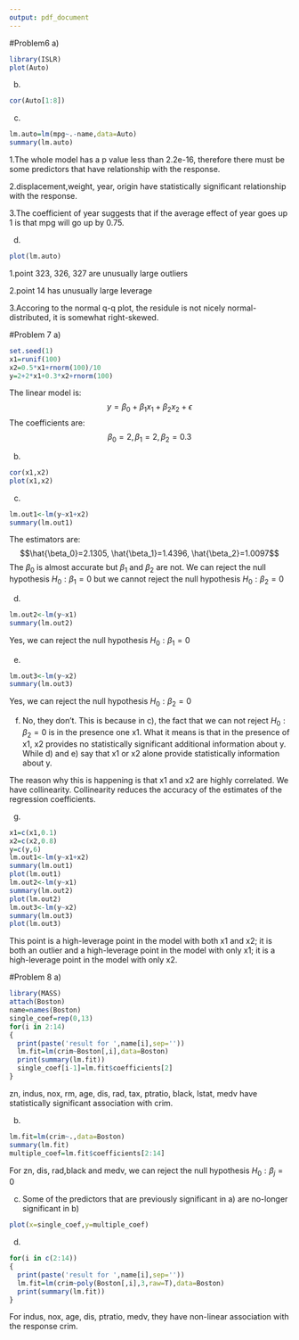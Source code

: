 ```yaml
---
output: pdf_document
---
```

#Problem6
a)
```r
library(ISLR)
plot(Auto)
```

b)
```r
cor(Auto[1:8])
```

c)
```r
lm.auto=lm(mpg~.-name,data=Auto)
summary(lm.auto)
```
1.The whole model has a p value less than 2.2e-16, therefore there must be some predictors that have relationship with the response.

2.displacement,weight, year, origin have statistically significant relationship with the response.

3.The coefficient of year suggests that if the average effect of year goes up 1 is that mpg will go up by 0.75.

d)
```r
plot(lm.auto)
```
1.point 323, 326, 327 are unusually large outliers

2.point 14 has unusually large leverage

3.Accoring to the normal q-q plot, the residule is not nicely normal-distributed, it is somewhat right-skewed.

#Problem 7
a)
```r
set.seed(1)
x1=runif(100)
x2=0.5*x1+rnorm(100)/10
y=2+2*x1+0.3*x2+rnorm(100)
```

The linear model is: $$y=\beta_0+\beta_1x_1+\beta_2x_2+\epsilon$$
The coefficients are: $$\beta_0=2, \beta_1=2, \beta_2=0.3$$

b)
```r
cor(x1,x2)
plot(x1,x2)
```

c)
```r
lm.out1<-lm(y~x1+x2)
summary(lm.out1)
```

The estimators are:
$$\hat{\beta_0}=2.1305, \hat{\beta_1}=1.4396, \hat{\beta_2}=1.0097$$
The $\beta_0$ is almost accurate but $\beta_1$ and $\beta_2$ are not.
We can reject the null hypothesis $H_0: \beta_1=0$ but we cannot reject the null hypothesis $H_0: \beta_2=0$

d)
```r
lm.out2<-lm(y~x1)
summary(lm.out2)
```
Yes, we can reject the null hypothesis $H_0: \beta_1=0$

e)
```r
lm.out3<-lm(y~x2)
summary(lm.out3)
```
Yes, we can reject the null hypothesis $H_0: \beta_2=0$

f)
No, they don't. This is because in c), the fact that we can not reject $H_0: \beta_2=0$ is in the presence one x1. What it means is that in the presence of x1, x2 provides no statistically significant additional information about y. While d) and e) say that x1 or x2 alone provide statistically information about y. 

The reason why this is happening is that x1 and x2 are highly correlated. We have collinearity. Collinearity reduces the accuracy of the estimates of the regression coefficients.

g)
```r
x1=c(x1,0.1)
x2=c(x2,0.8)
y=c(y,6)
lm.out1<-lm(y~x1+x2)
summary(lm.out1)
plot(lm.out1)
lm.out2<-lm(y~x1)
summary(lm.out2)
plot(lm.out2)
lm.out3<-lm(y~x2)
summary(lm.out3)
plot(lm.out3)
```
This point is a high-leverage point in the model with both x1 and x2; it is both an outlier and a high-leverage point in the model with only x1; it is a high-leverage point in the model with only x2.

#Problem 8
a)
```r
library(MASS)
attach(Boston)
name=names(Boston)
single_coef=rep(0,13)
for(i in 2:14)
{
  print(paste('result for ',name[i],sep=''))
  lm.fit=lm(crim~Boston[,i],data=Boston)
  print(summary(lm.fit))
  single_coef[i-1]=lm.fit$coefficients[2]
}
```
zn, indus, nox, rm, age, dis, rad, tax, ptratio, black, lstat, medv have statistically significant association with crim.

b)
```r
lm.fit=lm(crim~.,data=Boston)
summary(lm.fit)
multiple_coef=lm.fit$coefficients[2:14]
```
For zn, dis, rad,black and medv, we can reject the null hypothesis $H_0 : \beta_j = 0$

c)
Some of the predictors that are previously significant in a) are no-longer significant in b)
```r
plot(x=single_coef,y=multiple_coef)
```

d)
```r
for(i in c(2:14))
{
  print(paste('result for ',name[i],sep=''))
  lm.fit=lm(crim~poly(Boston[,i],3,raw=T),data=Boston)
  print(summary(lm.fit))
}
```
For indus, nox, age, dis, ptratio, medv, they have non-linear association with the response crim.
